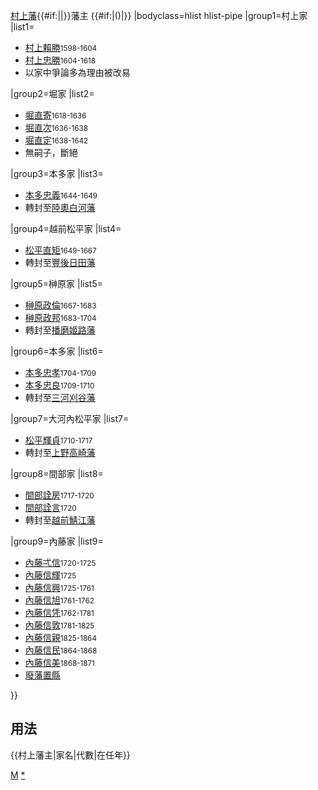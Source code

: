 {{Navbox
|name=村上藩主
|title={{#if:{{{1|}}}|{{{1|}}}|}}[[村上藩]]{{#if:{{{2|}}}|{{{2|}}}|}}藩主 {{#if:{{{3|}}}|({{{3|}}})|}}
|bodyclass=hlist hlist-pipe
|group1=村上家
|list1=
*[[村上賴勝]]<small>1598-1604</small>
*[[村上忠勝]]<small>1604-1618</small>
*以家中爭論多為理由被改易
|group2=堀家
|list2=
*[[堀直寄]]<small>1618-1636</small>
*[[堀直次]]<small>1636-1638</small>
*[[堀直定]]<small>1638-1642</small>
*無嗣子，斷絕
|group3=本多家
|list3=
*[[本多忠義]]<small>1644-1649</small>
*轉封至[[陸奧國|陸奧]][[白河藩]]
|group4=越前松平家
|list4=
*[[松平直矩]]<small>1649-1667</small>
*轉封至[[豐後國|豐後]][[西國筋郡代|日田藩]]
|group5=榊原家
|list5=
*[[榊原政倫]]<small>1667-1683</small>
*[[榊原政邦]]<small>1683-1704</small>
*轉封至[[播磨國|播磨]][[姬路藩]]
|group6=本多家
|list6=
*[[本多忠孝]]<small>1704-1709</small>
*[[本多忠良]]<small>1709-1710</small>
*轉封至[[三河國|三河]][[刈谷藩]]
|group7=大河內松平家
|list7=
*[[松平輝貞]]<small>1710-1717</small>
*轉封至[[上野國|上野]][[高崎藩]]
|group8=間部家
|list8=
*[[間部詮房]]<small>1717-1720</small>
*[[間部詮言]]<small>1720</small>
*轉封至[[越前國|越前]][[鯖江藩]]
|group9=內藤家
|list9=
*[[內藤弌信]]<small>1720-1725</small>
*[[內藤信輝]]<small>1725</small>
*[[內藤信興]]<small>1725-1761</small>
*[[內藤信旭]]<small>1761-1762</small>
*[[內藤信凭]]<small>1762-1781</small>
*[[內藤信敦]]<small>1781-1825</small>
*[[內藤信親]]<small>1825-1864</small>
*[[內藤信民]]<small>1864-1868</small>
*[[內藤信美]]<small>1868-1871</small>
*[[廢藩置縣]]
}}<noinclude>
==用法==
<nowiki>{{村上藩主|家名|代數|在任年}}</nowiki>
[[Category:歷代藩主模板|M]]
[[Category:村上藩主|*]]
</noinclude>